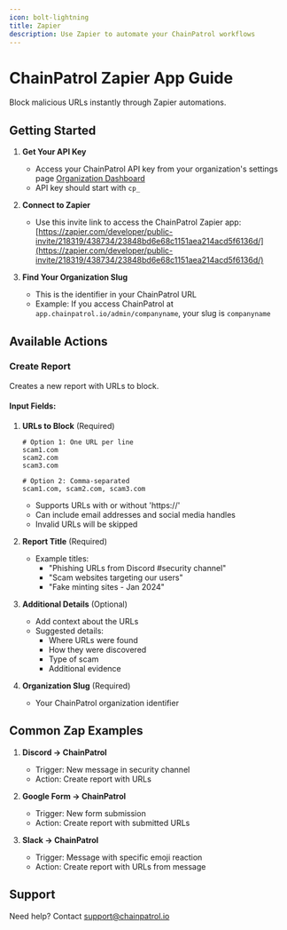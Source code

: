 ```yaml
---
icon: bolt-lightning
title: Zapier
description: Use Zapier to automate your ChainPatrol workflows
---
```


# ChainPatrol Zapier App Guide

Block malicious URLs instantly through Zapier automations.

## Getting Started

1. **Get Your API Key**

   - Access your ChainPatrol API key from your organization's settings page [Organization Dashboard](https://app.chainpatrol.io/admin)
   - API key should start with `cp_`

2. **Connect to Zapier**

   - Use this invite link to access the ChainPatrol Zapier app: [https://zapier.com/developer/public-invite/218319/438734/23848bd6e68c1151aea214acd5f6136d/](https://zapier.com/developer/public-invite/218319/438734/23848bd6e68c1151aea214acd5f6136d/)

3. **Find Your Organization Slug**
   - This is the identifier in your ChainPatrol URL
   - Example: If you access ChainPatrol at `app.chainpatrol.io/admin/companyname`, your slug is `companyname`

## Available Actions

### Create Report

Creates a new report with URLs to block.

#### Input Fields:

1. **URLs to Block** (Required)

   ```
   # Option 1: One URL per line
   scam1.com
   scam2.com
   scam3.com

   # Option 2: Comma-separated
   scam1.com, scam2.com, scam3.com
   ```

   - Supports URLs with or without 'https://'
   - Can include email addresses and social media handles
   - Invalid URLs will be skipped

2. **Report Title** (Required)

   - Example titles:
     - "Phishing URLs from Discord #security channel"
     - "Scam websites targeting our users"
     - "Fake minting sites - Jan 2024"

3. **Additional Details** (Optional)

   - Add context about the URLs
   - Suggested details:
     - Where URLs were found
     - How they were discovered
     - Type of scam
     - Additional evidence

4. **Organization Slug** (Required)
   - Your ChainPatrol organization identifier

## Common Zap Examples

1. **Discord → ChainPatrol**

   - Trigger: New message in security channel
   - Action: Create report with URLs

2. **Google Form → ChainPatrol**

   - Trigger: New form submission
   - Action: Create report with submitted URLs

3. **Slack → ChainPatrol**
   - Trigger: Message with specific emoji reaction
   - Action: Create report with URLs from message

## Support

Need help? Contact support@chainpatrol.io
